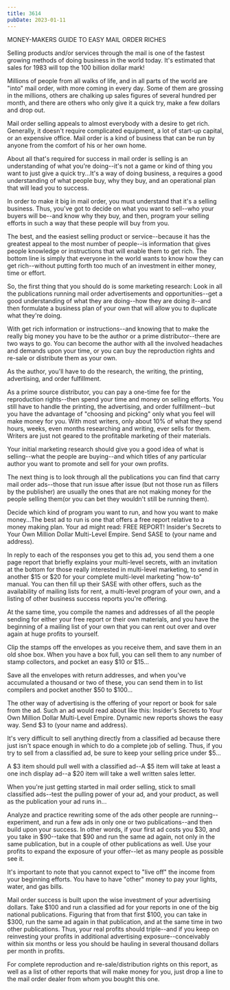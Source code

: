 ```yaml
---
title: 3614
pubDate: 2023-01-11
---
```


MONEY-MAKERS GUIDE TO EASY
                            MAIL ORDER RICHES


Selling products and/or services through the mail is one of the
fastest growing methods of doing business in the world today.
It's estimated that sales for 1983 will top the 100 billion
dollar mark!

Millions of people from all walks of life, and in all parts of
the world are "into" mail order, with more coming in every day.
Some of them are grossing in the millions, others are chalking up
sales figures of several hundred per month, and there are others
who only give it a quick try, make a few dollars and drop out.

Mail order selling appeals to almost everybody with a desire to
get rich. Generally, it doesn't require complicated equipment, a
lot of start-up capital, or an expensive office. Mail order is a
kind of business that can be run by anyone from the comfort of
his or her own home.

About all that's required for success in mail order is selling is
an understanding of what you're doing--it's not a game or kind of
thing you want to just give a quick try...It's a way of doing
business, a requires a good understanding of what people buy, why
they buy, and an operational plan that will lead you to success.

In order to make it big in mail order, you must understand that
it's a selling business. Thus, you've got to decide on what you
want to sell--who your buyers will be--and know why they buy, and
then, program your selling efforts in such a way that these
people will buy from you.

The best, and the easiest selling product or service--because it
has the greatest appeal to the most number of people--is
information that gives people knowledge or instructions that will
enable them to get rich. The bottom line is simply that everyone
in the world wants to know how they can get rich--without putting
forth too much of an investment in either money, time or effort.

So, the first thing that you should do is some marketing
research: Look in all the publications running mail order
advertisements and opportunities--get a good understanding of
what they are doing--how they are doing it--and then formulate a
business plan of your own that will allow you to duplicate what
they're doing.

With get rich information or instructions--and knowing that to
make the really big money you have to be the author or a prime
distributor--there are two ways to go. You can become the author
with all the involved headaches and demands upon your time, or
you can buy the reproduction rights and re-sale or distribute
them as your own.

As the author, you'll have to do the research, the writing, the
printing, advertising, and order fulfillment.

As a prime source distributor, you can pay a one-time fee for the
reproduction rights--then spend your time and money on selling
efforts. You still have to handle the printing, the advertising,
and order fulfillment--but you have the advantage of "choosing
and picking" only what you feel will make money for you. With
most writers, only about 10% of what they spend hours, weeks,
even months researching and writing, ever sells for them. Writers
are just not geared to the profitable marketing of their
materials.

Your initial marketing research should give you a good idea of
what is selling--what the people are buying--and which titles of
any particular author you want to promote and sell for your own
profits.

The next thing is to look through all the publications you can
find that carry mail order ads--those that run issue after issue
(but not those run as fillers by the publisher) are usually the
ones that are not making money for the people selling them(or you
can bet they wouldn't still be running them).

Decide which kind of program you want to run, and how you want to
make money...The best ad to run is one that offers a free report
relative to a money making plan. Your ad might read: FREE REPORT!
Insider's Secrets to Your Own Million Dollar Multi-Level Empire.
Send SASE to (your name and address).

In reply to each of the responses you get to this ad,  you send
them a one page report that briefly explains your multi-level
secrets, with an invitation at the bottom for those really
interested in multi-level marketing, to send in another $15 or
$20 for your complete multi-level marketing "how-to" manual. You
can then fill up their SASE with other offers, such as the
availability of mailing lists for rent, a multi-level program of
your own, and a listing of other business success reports you're
offering.

At the same time, you compile the names and addresses of all the
people sending for either your free report or their own
materials, and you have the beginning of a mailing list of your
own that you can rent out over and over again at huge profits to
yourself.

Clip the stamps off the envelopes as you receive them, and save
them in an old shoe box. When you have a box full, you can sell
them to any number of stamp collectors, and pocket an easy $10 or
$15...

Save all the envelopes with return addresses, and when you've
accumulated a thousand or two of these, you can send them in to
list compilers and pocket another $50 to $100...

The other way of advertising is the offering of your report or
book for sale from the ad. Such an ad would read about like this:
Insider's Secrets to Your Own Million Dollar Multi-Level Empire.
Dynamic new reports shows the easy way. Send $3 to (your name and
address).

It's very difficult to sell anything directly from a classified
ad because there just isn't space enough in which to do a
complete job of selling. Thus, if you try to sell from a
classified ad, be sure to keep your selling price under $5...

A $3 item should pull well with a classified ad--A $5 item will
take at least a one inch display ad--a $20 item will take a well
written sales letter.

When you're just getting started in mail order selling, stick to
small classified ads--test the pulling power of your ad, and your
product, as well as the publication your ad runs in...

Analyze and practice rewriting some of the ads other people are
running--experiment, and run a few ads in only one or two
publications--and then build upon your success. In other words,
if your first ad costs you $30, and you take in $90--take that
$90 and run the same ad again, not only in the same publication,
but in a couple of other publications as well. Use your profits
to expand the exposure of your offer--let as many people as
possible see it.

It's important to note that you cannot expect to "live off" the
income from your beginning efforts. You have to have "other"
money to pay your lights, water, and gas bills.

Mail order success is built upon the wise investment of your
advertising dollars. Take $100 and run a classified ad for your
reports in one of the big national publications. Figuring that
from that first $100, you can take in $300, run the same ad again
in that publication, and at the same time in two other
publications. Thus, your real profits should triple--and if you
keep on reinvesting your profits in additional advertising
exposure--conceivably within six months or less you should be
hauling in several thousand dollars per month in profits.

For complete reproduction and re-sale/distribution rights on this
report, as well as a list of other reports that will make money
for you, just drop a line to the mail order dealer from whom you
bought this one.